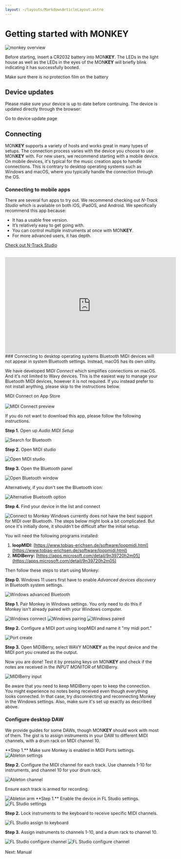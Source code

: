 ```yaml
---
layout: ~/layouts/MarkdownArticleLayout.astro
---
```





# Getting started with MON**KEY**

<img alt="monkey overview" src={monkeyOverviewImg.src} />

Before starting, insert a CR2032 battery into MON**KEY**. The LEDs in the light house as well as the LEDs in the eyes of the MON**KEY** will briefly blink indicating it has successfully booted.

<NoteInfo>Make sure there is no protection film on the battery</NoteInfo>

## Device updates

Please make sure your device is up to date before continuing. The device is updated directly through the browser:

<LinkButton href={routes.deviceUtility} target="_blank">Go to device update page</LinkButton>

## Connecting

MON**KEY** supports a variety of hosts and works great in many types of setups. The connection process varies with the device you choose to use MON**KEY** with. For new users, we recommend starting with a mobile device. On mobile devices, it's typical for the music creation apps to handle connections. This is contrary to desktop operating systems such as Windows and macOS, where you typically handle the connection through the OS.

### Connecting to mobile apps

There are several fun apps to try out. We recommend checking out *N-Track Studio* which is available on both iOS, iPadOS, and Android. We specifically recommend this app because:
- It has a usable free version.
- It’s relatively easy to get going with.
- You can control multiple instruments at once with MON**KEY**.
- For more advanced users, it has depth.

<a href="https://ntrack.com/ios.php" target="_blank">Check out N-Track Studio</a>
<br />
<br />
<Accordion title="N-Track studio getting-started">
  <iframe width="560" height="315" src="https://www.youtube.com/embed/gEgYZi-ej7w?si=snBeMeei-0its823" title="YouTube video player" frameborder="0" allow="accelerometer; autoplay; clipboard-write; encrypted-media; gyroscope; picture-in-picture; web-share" referrerpolicy="strict-origin-when-cross-origin" allowfullscreen></iframe>
</Accordion>
### Connecting to desktop operating systems

<Accordion title="macOS">
  <NoteInfo>Bluetooth MIDI devices will not appear in system Bluetooth settings. Instead, macOS has its own utility.</NoteInfo>

  We have developed _MIDI Connect_ which simplifies connections on macOS. And it's not limited to Wavy devices. This is the easiest way to manage your Bluetooth MIDI devices, however it is not required. If you instead prefer to not install anything, please skip to the instructions below.

  <LinkButton target="_blank" href={routes.midiConnectAppStore}>MIDI Connect on App Store</LinkButton>
  <br />
  <br />
  <img src={midiConnectImg.src} alt="MIDI Connect preview" />

  If you do not want to download this app, please follow the following instructions.

  **Step 1.** Open up _Audio MIDI Setup_

  <img alt="Search for Bluetooth" src={macConnect.src} />

  **Step 2.** Open MIDI studio

  <img alt="Open MIDI studio" src={macConnect2Img.src} />

  **Step 3.** Open the Bluetooth panel

  <img alt="Open Bluetooth window" src={macConnect3Img.src} />

  Alternatively, if you don't see the Bluetooth icon:

  <img alt="Alternative Bluetooth option" src={macConnect3AltImg.src} />

  **Step 4.** Find your device in the list and connect

  <img alt="Connect to Monkey" src={macConnect4Img.src} />
</Accordion>

<Accordion title="Windows">
  Windows currently does not have the best support for MIDI over Bluetooth. The steps below might look a bit complicated. But once it's initially done, it shouldn't be difficult after the initial setup.

  You will need the following programs installed:

  1. **loopMIDI:** [https://www.tobias-erichsen.de/software/loopmidi.html](https://www.tobias-erichsen.de/software/loopmidi.html)
  2. **MIDIBerry:** [https://apps.microsoft.com/detail/9n39720h2m05](https://apps.microsoft.com/detail/9n39720h2m05)

  Then follow these steps to start using Monkey:

  **Step 0.** Windows 11 users first have to enable _Advanced devices discovery_ in Bluetooth system settings.

  <img alt="Windows advanced Bluetooth" src={windowsConnect0Img.src} />

  **Step 1.** Pair Monkey in Windows settings. You only need to do this if Monkey isn't already paired with your Windows computer.

  <img alt="Windows connect" src={windowsConnect1Img.src} />
  <img alt="Windows pairing" src={windowsConnect2Img.src} />
  <img alt="Windows paired" src={windowsConnect3Img.src} />

  **Step 2.** Configure a MIDI port using loopMIDI and name it "my midi port."

  <img alt="Port create" src={windowsConnect4Img.src} />

  **Step 3.** Open MIDIBerry, select WAVY MON**KEY** as the input device and the MIDI port you created as the output.

  Now you are done! Test it by pressing keys on MON**KEY** and check if the notes are received in the _INPUT MONITOR_ of MIDIBerry.

  <img alt="MIDIBerry input" src={windowsConnect5Img.src} />

  Be aware that you need to keep MIDIBerry open to keep the connection. You might experience no notes being received even though everything looks connected. In that case, try disconnecting and reconnecting Monkey in the Windows settings. Also, make sure it's set up exactly as described above.
</Accordion>

### Configure desktop DAW

We provide guides for some DAWs, though MON**KEY** should work with most of them. The gist is to assign instruments in your DAW to different MIDI channels, with a drum rack on MIDI channel 10.

<Accordion title="Ableton Live">
  **Step 1.** Make sure Monkey is enabled in MIDI Ports settings.

  <img alt="Ableton settings" src={abletonSettingsImg.src} />

  **Step 2.** Configure the MIDI channel for each track. Use channels 1-10 for instruments, and channel 10 for your drum rack.

  <img alt="Ableton channel" src={abletonChannelImg.src} />

  Ensure each track is armed for recording.

  <img alt="Ableton arm" src={abletonArmImg.src} />
</Accordion>

<Accordion title="FL Studio">
  **Step 1.** Enable the device in FL Studio settings.

  <img alt="FL Studio settings" src={flStudioEnableImg.src} />

  **Step 2.** Lock instruments to the keyboard to receive specific MIDI channels.

  <img alt="FL Studio assign to keyboard" src={flStudioAssignImg.src} />

  **Step 3.** Assign instruments to channels 1-10, and a drum rack to channel 10.

  <img alt="FL Studio configure channel" src={flStudioCh1SelectImg.src} />
  <img alt="FL Studio configure channel" src={flStudioCh10SelectImg.src} />
</Accordion>

<br/>
<br/>
<LinkButton href={routes.monkeyManual} type="highlight">Next: Manual</LinkButton>
<br/>
<br/>
<br/>
<br/>
